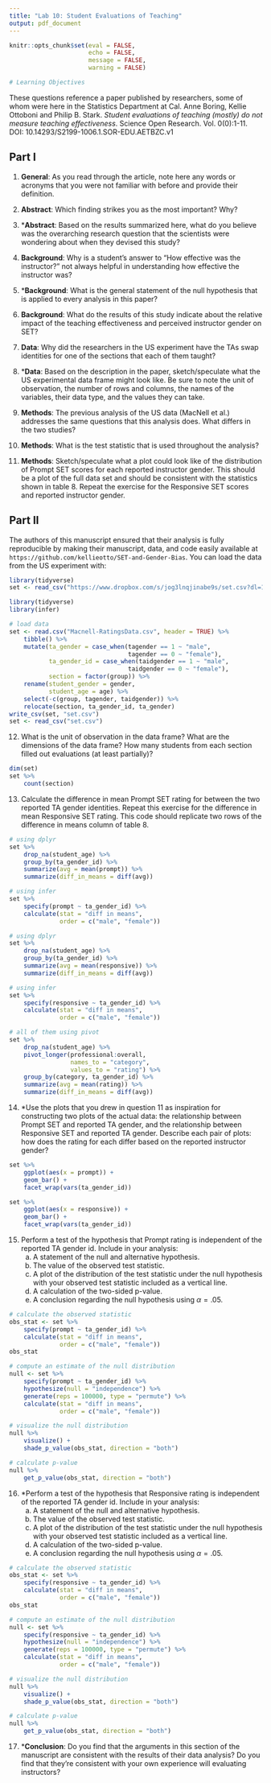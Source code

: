 ```yaml
---
title: "Lab 10: Student Evaluations of Teaching"
output: pdf_document
---
```


```r
knitr::opts_chunk$set(eval = FALSE, 
                      echo = FALSE,
                      message = FALSE,
                      warning = FALSE)
```

```r
# Learning Objectives
```

These questions reference a paper published by researchers, some of whom were here in the Statistics Department at Cal. Anne Boring, Kellie Ottoboni and Philip B. Stark. _Student evaluations of teaching (mostly) do not measure teaching effectiveness_. Science Open Research. Vol. 0(0):1-11. DOI: 10.14293/S2199-1006.1.SOR-EDU.AETBZC.v1

## Part I

1. **General**: As you read through the article, note here any words or acronyms that you were not familiar with before and provide their definition.

2. **Abstract**: Which finding strikes you as the most important? Why?

3. ***Abstract**: Based on the results summarized here, what do you believe was the overarching research question that the scientists were wondering about when they devised this study?

<!-- The scientists were wondering: what impact, if any, does the (perceived) gender of the instructor have on the SET scores they receive from their students? -->

4. **Background**: Why is a student's answer to "How effective was the instructor?" not always helpful in understanding how effective the instructor was?

5. ***Background**: What is the general statement of the null hypothesis that is applied to every analysis in this paper?

<!-- As stated in the background section, the null hypothesis is that the gender of the instructor is an arbitrary label and might as well have been assigned at random. Stated another way, SET scores should be similar from students who are evaluating the male and female personae of the same instructor. -->

6. **Background**: What do the results of this study indicate about the relative impact of the teaching effectiveness and perceived instructor gender on SET?

7. **Data**: Why did the researchers in the US experiment have the TAs swap identities for one of the sections that each of them taught?

8. ***Data**: Based on the description in the paper, sketch/speculate what the US experimental data frame might look like. Be sure to note the unit of observation, the number of rows and columns, the names of the variables, their data type, and the values they can take.

<!-- Submissions should include an image of a sketched data frame as well as an articulation of the following: -->
<!-- - The unit of observation: a single student -->
<!-- - Number of rows: either 47 or 43 rows, depending on if the students who did not submit SETs were included.  -->
<!-- - Number of columns: -->
<!-- - Variable information (no need to name all individual SET items) -->
<!--     - TA perceived gender (categorical), taking values male female -->
<!--     - section number (discreet numeric), say 1 - 4 -->
<!--     - perhaps a TA identifier (numeric or categorical) could be name or number -->
<!--     - 14 SET scores, each one corresponding to a separate question. The values could be either categorical ordinal (agree-disagree) or numerical on some scale (1-5, 1-10, 1-100, etc.). -->

9. **Methods**: The previous analysis of the US data (MacNell et al.) addresses the same questions that this analysis does. What differs in the two studies?

10. **Methods**: What is the test statistic that is used throughout the analysis?

11. **Methods**: Sketch/speculate what a plot could look like of the distribution of Prompt SET scores for each reported instructor gender. This should be a plot of the full data set and should be consistent with the statistics shown in table 8. Repeat the exercise for the Responsive SET scores and reported instructor gender.

## Part II

The authors of this manuscript ensured that their analysis is fully reproducible by making their manuscript, data, and code easily available at `https://github.com/kellieotto/SET-and-Gender-Bias`. You can load the data from the US experiment with:

```r
library(tidyverse)
set <- read_csv("https://www.dropbox.com/s/jog3lnqjinabe9s/set.csv?dl=1")
```

```r
library(tidyverse)
library(infer)

# load data
set <- read.csv("Macnell-RatingsData.csv", header = TRUE) %>%
    tibble() %>%
    mutate(ta_gender = case_when(tagender == 1 ~ "male", 
                                 tagender == 0 ~ "female"),
           ta_gender_id = case_when(taidgender == 1 ~ "male", 
                                 taidgender == 0 ~ "female"),
           section = factor(group)) %>%
    rename(student_gender = gender,
           student_age = age) %>%
    select(-c(group, tagender, taidgender)) %>%
    relocate(section, ta_gender_id, ta_gender)
write_csv(set, "set.csv")
set <- read_csv("set.csv")
```

12. What is the unit of observation in the data frame? What are the dimensions of the data frame? How many students from each section filled out evaluations (at least partially)?

```r
dim(set)
set %>%
    count(section)
```

13. Calculate the difference in mean Prompt SET rating for between the two reported TA gender identities. Repeat this exercise for the difference in mean Responsive SET rating. This code should replicate two rows of the difference in means column of table 8.

```r
# using dplyr
set %>%
    drop_na(student_age) %>%
    group_by(ta_gender_id) %>%
    summarize(avg = mean(prompt)) %>%
    summarize(diff_in_means = diff(avg))

# using infer
set %>%
    specify(prompt ~ ta_gender_id) %>%
    calculate(stat = "diff in means",
              order = c("male", "female"))

# using dplyr
set %>%
    drop_na(student_age) %>%
    group_by(ta_gender_id) %>%
    summarize(avg = mean(responsive)) %>%
    summarize(diff_in_means = diff(avg))

# using infer
set %>%
    specify(responsive ~ ta_gender_id) %>%
    calculate(stat = "diff in means",
              order = c("male", "female"))

# all of them using pivot
set %>%
    drop_na(student_age) %>%
    pivot_longer(professional:overall,
                 names_to = "category",
                 values_to = "rating") %>%
    group_by(category, ta_gender_id) %>%
    summarize(avg = mean(rating)) %>%
    summarize(diff_in_means = diff(avg))
```

14. *Use the plots that you drew in question 11 as inspiration for constructing two plots of the actual data: the relationship between Prompt SET and reported TA gender, and the relationship between Responsive SET and reported TA gender. Describe each pair of plots: how does the rating for each differ based on the reported instructor gender?

```r
set %>%
    ggplot(aes(x = prompt)) +
    geom_bar() +
    facet_wrap(vars(ta_gender_id))

set %>%
    ggplot(aes(x = responsive)) +
    geom_bar() +
    facet_wrap(vars(ta_gender_id))
```

15. Perform a test of the hypothesis that Prompt rating is independent of the reported TA gender id. Include in your analysis:
    a. A statement of the null and alternative hypothesis.
    b. The value of the observed test statistic.
    c. A plot of the distribution of the test statistic under the null hypothesis with your observed test statistic included as a vertical line.
    d. A calculation of the two-sided p-value.
    e. A conclusion regarding the null hypothesis using $\alpha = .05$.
    
```r
# calculate the observed statistic
obs_stat <- set %>%
    specify(prompt ~ ta_gender_id) %>%
    calculate(stat = "diff in means", 
              order = c("male", "female"))
obs_stat

# compute an estimate of the null distribution
null <- set %>%
    specify(prompt ~ ta_gender_id) %>%
    hypothesize(null = "independence") %>%
    generate(reps = 100000, type = "permute") %>%
    calculate(stat = "diff in means",
              order = c("male", "female"))

# visualize the null distribution
null %>%
    visualize() +
    shade_p_value(obs_stat, direction = "both")

# calculate p-value
null %>% 
    get_p_value(obs_stat, direction = "both")
```

16. *Perform a test of the hypothesis that Responsive rating is independent of the reported TA gender id. Include in your analysis:
    a. A statement of the null and alternative hypothesis.
    b. The value of the observed test statistic.
    c. A plot of the distribution of the test statistic under the null hypothesis with your observed test statistic included as a vertical line.
    d. A calculation of the two-sided p-value.
    e. A conclusion regarding the null hypothesis using $\alpha = .05$.
    
```r
# calculate the observed statistic
obs_stat <- set %>%
    specify(responsive ~ ta_gender_id) %>%
    calculate(stat = "diff in means", 
              order = c("male", "female"))
obs_stat

# compute an estimate of the null distribution
null <- set %>%
    specify(responsive ~ ta_gender_id) %>%
    hypothesize(null = "independence") %>%
    generate(reps = 100000, type = "permute") %>%
    calculate(stat = "diff in means",
              order = c("male", "female"))

# visualize the null distribution
null %>%
    visualize() +
    shade_p_value(obs_stat, direction = "both")

# calculate p-value
null %>% 
    get_p_value(obs_stat, direction = "both")
```

17. ***Conclusion**: Do you find that the arguments in this section of the manuscript are consistent with the results of their data analysis? Do you find that they're consistent with your own experience will evaluating instructors?

<!-- Answers may vary, but both questions should be addressed. -->
